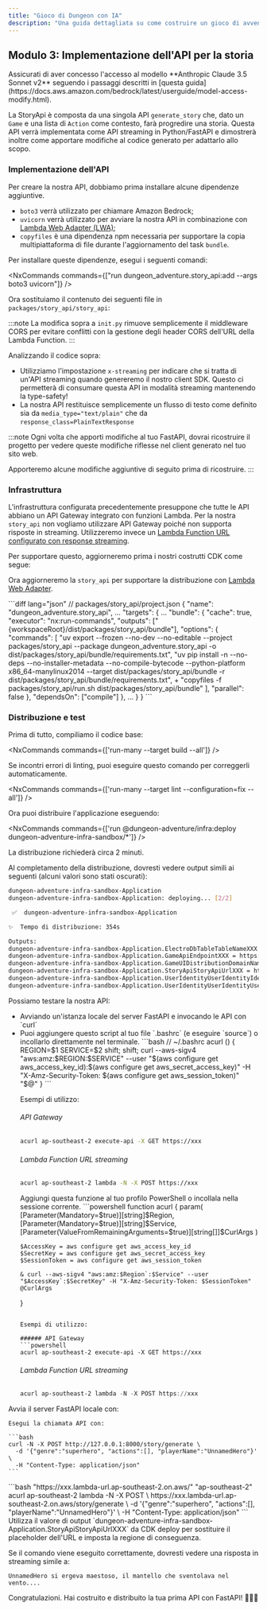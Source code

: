 ```yaml
---
title: "Gioco di Dungeon con IA"
description: "Una guida dettagliata su come costruire un gioco di avventura dungeon alimentato dall'IA utilizzando il plugin @aws/nx-plugin."
---
```






## Modulo 3: Implementazione dell'API per la storia

<Aside type="caution">
Assicurati di aver concesso l'accesso al modello **Anthropic Claude 3.5 Sonnet v2** seguendo i passaggi descritti in [questa guida](https://docs.aws.amazon.com/bedrock/latest/userguide/model-access-modify.html).
</Aside>

La StoryApi è composta da una singola API `generate_story` che, dato un `Game` e una lista di `Action` come contesto, farà progredire una storia. Questa API verrà implementata come API streaming in Python/FastAPI e dimostrerà inoltre come apportare modifiche al codice generato per adattarlo allo scopo.

### Implementazione dell'API

Per creare la nostra API, dobbiamo prima installare alcune dipendenze aggiuntive.

- `boto3` verrà utilizzato per chiamare Amazon Bedrock;
- `uvicorn` verrà utilizzato per avviare la nostra API in combinazione con [Lambda Web Adapter (LWA)](https://github.com/awslabs/aws-lambda-web-adapter);
- `copyfiles` è una dipendenza npm necessaria per supportare la copia multipiattaforma di file durante l'aggiornamento del task `bundle`.

Per installare queste dipendenze, esegui i seguenti comandi:

<NxCommands commands={["run dungeon_adventure.story_api:add --args boto3 uvicorn"]} />
<InstallCommand pkg="copyfiles" dev />

Ora sostituiamo il contenuto dei seguenti file in `packages/story_api/story_api`:

<Tabs>
<TabItem label="main.py">
<E2ECode path="dungeon-adventure/3/main.py.template" lang="python" />
</TabItem>
<TabItem label="init.py">
<E2ECode path="dungeon-adventure/3/init.py.template" lang="python" />

:::note
La modifica sopra a `init.py` rimuove semplicemente il middleware CORS per evitare conflitti con la gestione degli header CORS dell'URL della Lambda Function.
:::

</TabItem>
</Tabs>

Analizzando il codice sopra:

- Utilizziamo l'impostazione `x-streaming` per indicare che si tratta di un'API streaming quando genereremo il nostro client SDK. Questo ci permetterà di consumare questa API in modalità streaming mantenendo la type-safety!
- La nostra API restituisce semplicemente un flusso di testo come definito sia da `media_type="text/plain"` che da `response_class=PlainTextResponse`

:::note
Ogni volta che apporti modifiche al tuo FastAPI, dovrai ricostruire il progetto per vedere queste modifiche riflesse nel client generato nel tuo sito web.

Apporteremo alcune modifiche aggiuntive di seguito prima di ricostruire.
:::

### Infrastruttura

L'<Link path="get_started/tutorials/dungeon-game/1#game-ui-infrastructure">infrastruttura configurata precedentemente</Link> presuppone che tutte le API abbiano un API Gateway integrato con funzioni Lambda. Per la nostra `story_api` non vogliamo utilizzare API Gateway poiché non supporta risposte in streaming. Utilizzeremo invece un [Lambda Function URL configurato con response streaming](https://docs.aws.amazon.com/lambda/latest/dg/configuration-response-streaming.html).

Per supportare questo, aggiorneremo prima i nostri costrutti CDK come segue:

<Tabs>
<TabItem label="story-api.ts">
<E2ECode path="dungeon-adventure/3/story-api.ts.template" lang="typescript" />
</TabItem>
<TabItem label="application-stack.ts">
<E2EDiff before="dungeon-adventure/2/stacks/application-stack.ts.template" after="dungeon-adventure/3/application-stack.ts.template" lang="typescript" />
</TabItem>
</Tabs>

Ora aggiorneremo la `story_api` per supportare la distribuzione con [Lambda Web Adapter](https://github.com/awslabs/aws-lambda-web-adapter).

<Tabs>
<TabItem label="run.sh">
<E2ECode path="dungeon-adventure/3/run.sh.template" lang="bash" />
</TabItem>
<TabItem label="project.json">
```diff lang="json"
// packages/story_api/project.json
{
  "name": "dungeon_adventure.story_api",
  ...
  "targets": {
    ...
    "bundle": {
      "cache": true,
      "executor": "nx:run-commands",
      "outputs": ["{workspaceRoot}/dist/packages/story_api/bundle"],
      "options": {
        "commands": [
          "uv export --frozen --no-dev --no-editable --project packages/story_api --package dungeon_adventure.story_api -o dist/packages/story_api/bundle/requirements.txt",
          "uv pip install -n --no-deps --no-installer-metadata --no-compile-bytecode --python-platform x86_64-manylinux2014 --target dist/packages/story_api/bundle -r dist/packages/story_api/bundle/requirements.txt",
+          "copyfiles -f packages/story_api/run.sh dist/packages/story_api/bundle"
        ],
        "parallel": false
      },
      "dependsOn": ["compile"]
    },
    ...
  }
}
```
</TabItem>
</Tabs>

### Distribuzione e test

Prima di tutto, compiliamo il codice base:

<NxCommands commands={['run-many --target build --all']} />

<Aside type="tip">
Se incontri errori di linting, puoi eseguire questo comando per correggerli automaticamente.

<NxCommands commands={['run-many --target lint --configuration=fix --all']} />
</Aside>

Ora puoi distribuire l'applicazione eseguendo:

<NxCommands commands={['run @dungeon-adventure/infra:deploy dungeon-adventure-infra-sandbox/*']} />

La distribuzione richiederà circa 2 minuti.

Al completamento della distribuzione, dovresti vedere output simili ai seguenti (alcuni valori sono stati oscurati):

```bash
dungeon-adventure-infra-sandbox-Application
dungeon-adventure-infra-sandbox-Application: deploying... [2/2]

 ✅  dungeon-adventure-infra-sandbox-Application

✨  Tempo di distribuzione: 354s

Outputs:
dungeon-adventure-infra-sandbox-Application.ElectroDbTableTableNameXXX = dungeon-adventure-infra-sandbox-Application-ElectroDbTableXXX-YYY
dungeon-adventure-infra-sandbox-Application.GameApiEndpointXXX = https://xxx.execute-api.region.amazonaws.com/prod/
dungeon-adventure-infra-sandbox-Application.GameUIDistributionDomainNameXXX = xxx.cloudfront.net
dungeon-adventure-infra-sandbox-Application.StoryApiStoryApiUrlXXX = https://xxx.lambda-url.ap-southeast-2.on.aws/
dungeon-adventure-infra-sandbox-Application.UserIdentityUserIdentityIdentityPoolIdXXX = region:xxx
dungeon-adventure-infra-sandbox-Application.UserIdentityUserIdentityUserPoolIdXXX = region_xxx
```

Possiamo testare la nostra API:
<ul>
<li>Avviando un'istanza locale del server FastAPI e invocando le API con `curl`</li>
<li>
<Drawer title="curl abilitato Sigv4" trigger="Chiamare l'API distribuita usando curl abilitato per Sigv4">

<Tabs>
  <TabItem label="Bash/Linux/macOS">
Puoi aggiungere questo script al tuo file `.bashrc` (e eseguire `source`) o incollarlo direttamente nel terminale.
```bash
// ~/.bashrc
acurl () {
    REGION=$1
    SERVICE=$2
    shift; shift;
    curl --aws-sigv4 "aws:amz:$REGION:$SERVICE" --user "$(aws configure get aws_access_key_id):$(aws configure get aws_secret_access_key)" -H "X-Amz-Security-Token: $(aws configure get aws_session_token)" "$@"
}
```

Esempi di utilizzo:

###### API Gateway
```bash
acurl ap-southeast-2 execute-api -X GET https://xxx
```

###### Lambda Function URL streaming
```bash
acurl ap-southeast-2 lambda -N -X POST https://xxx
```
  </TabItem>
  <TabItem label="Windows PowerShell">
Aggiungi questa funzione al tuo profilo PowerShell o incollala nella sessione corrente.
```powershell
function acurl {
    param(
        [Parameter(Mandatory=$true)][string]$Region,
        [Parameter(Mandatory=$true)][string]$Service,
        [Parameter(ValueFromRemainingArguments=$true)][string[]]$CurlArgs
    )

    $AccessKey = aws configure get aws_access_key_id
    $SecretKey = aws configure get aws_secret_access_key
    $SessionToken = aws configure get aws_session_token

    & curl --aws-sigv4 "aws:amz:$Region`:$Service" --user "$AccessKey`:$SecretKey" -H "X-Amz-Security-Token: $SessionToken" @CurlArgs
}
```

Esempi di utilizzo:

###### API Gateway
```powershell
acurl ap-southeast-2 execute-api -X GET https://xxx
```

###### Lambda Function URL streaming
```powershell
acurl ap-southeast-2 lambda -N -X POST https://xxx
```
  </TabItem>
</Tabs>

</Drawer>
</li>
</ul>

<Tabs>
  <TabItem label="Locale">
  Avvia il server FastAPI locale con:
    <NxCommands commands={["run dungeon_adventure.story_api:serve"]} />

    Esegui la chiamata API con:

    ```bash
    curl -N -X POST http://127.0.0.1:8000/story/generate \
      -d '{"genre":"superhero", "actions":[], "playerName":"UnnamedHero"}' \
      -H "Content-Type: application/json"
    ```
  </TabItem>
  <TabItem label="Distribuito">
```bash "https://xxx.lambda-url.ap-southeast-2.on.aws/" "ap-southeast-2"
acurl ap-southeast-2 lambda -N -X POST \
  https://xxx.lambda-url.ap-southeast-2.on.aws/story/generate \
  -d '{"genre":"superhero", "actions":[], "playerName":"UnnamedHero"}' \
  -H "Content-Type: application/json"
```
    <Aside type="caution">
    Utilizza il valore di output `dungeon-adventure-infra-sandbox-Application.StoryApiStoryApiUrlXXX` da CDK deploy per sostituire il placeholder dell'URL e imposta la regione di conseguenza.
    </Aside>
  </TabItem>
</Tabs>

Se il comando viene eseguito correttamente, dovresti vedere una risposta in streaming simile a:

```
UnnamedHero si ergeva maestoso, il mantello che sventolava nel vento....
```

Congratulazioni. Hai costruito e distribuito la tua prima API con FastAPI! 🎉🎉🎉